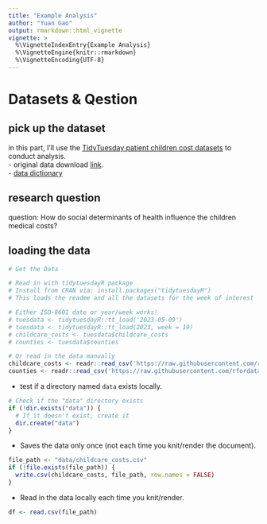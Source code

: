 ```yaml
---
title: "Example Analysis"
author: "Yuan Gao"
output: rmarkdown::html_vignette
vignette: >
  %\VignetteIndexEntry{Example Analysis}
  %\VignetteEngine{knitr::rmarkdown}
  %\VignetteEncoding{UTF-8}
---
```


# Datasets & Qestion
## pick up the dataset
in this part, I'll use the [TidyTuesday patient children cost  datasets](https://github.com/rfordatascience/tidytuesday/blob/master/data/2023/2023-05-09/readme.md) to conduct analysis.  
- original data download [link](https://raw.githubusercontent.com/rfordatascience/tidytuesday/master/data/2023/2023-05-09/childcare_costs.csv).  
- [data dictionary](https://github.com/rfordatascience/tidytuesday/blob/master/data/2023/2023-05-09/readme.md#childcare_costscsv)

## research question
question: How do social determinants of health influence the children medical costs? 

## loading the data
```r
# Get the Data

# Read in with tidytuesdayR package 
# Install from CRAN via: install.packages("tidytuesdayR")
# This loads the readme and all the datasets for the week of interest

# Either ISO-8601 date or year/week works!
# tuesdata <- tidytuesdayR::tt_load('2023-05-09')
# tuesdata <- tidytuesdayR::tt_load(2023, week = 19)
# childcare_costs <- tuesdata$childcare_costs
# counties <- tuesdata$counties

# Or read in the data manually
childcare_costs <- readr::read_csv('https://raw.githubusercontent.com/rfordatascience/tidytuesday/master/data/2023/2023-05-09/childcare_costs.csv')
counties <- readr::read_csv('https://raw.githubusercontent.com/rfordatascience/tidytuesday/master/data/2023/2023-05-09/counties.csv')
```

- test if a directory named `data` exists locally.
```r
# Check if the "data" directory exists
if (!dir.exists("data")) {
  # If it doesn't exist, create it
  dir.create("data")
}
```
- Saves the data only once (not each time you knit/render the document).
```r
file_path <- "data/childcare_costs.csv"
if (!file.exists(file_path)) {
  write.csv(childcare_costs, file_path, row.names = FALSE)
}
```
- Read in the data locally each time you knit/render.
```r
df <- read.csv(file_path)
```


